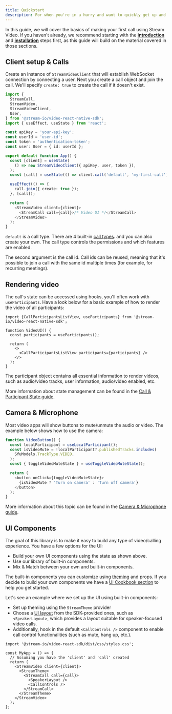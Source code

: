```yaml
---
title: Quickstart
description: For when you're in a hurry and want to quickly get up and running
---
```


In this guide, we will cover the basics of making your first call using Stream Video.
If you haven't already, we recommend starting with the __[introduction](../../)__ and __[installation](../installation)__ steps first, as this guide will build on the material covered in those sections.

## Client setup & Calls

Create an instance of `StreamVideoClient` that will establish WebSocket connection by connecting a user. Next you create a call object and join the call. We'll specify `create: true` to create the call if it doesn't exist.

```ts
import {
  StreamCall,
  StreamVideo,
  StreamVideoClient,
  User,
} from '@stream-io/video-react-native-sdk';
import { useEffect, useState } from 'react';

const apiKey = 'your-api-key';
const userId = 'user-id';
const token = 'authentication-token';
const user: User = { id: userId };

export default function App() {
  const [client] = useState(
    () => new StreamVideoClient({ apiKey, user, token }),
  );
  const [call] = useState(() => client.call('default', 'my-first-call'));

  useEffect(() => {
    call.join({ create: true });
  }, [call]);

  return (
    <StreamVideo client={client}>
      <StreamCall call={call}>/* Video UI */</StreamCall>
    </StreamVideo>
  );
}
```

`default` is a call type. There are 4 built-in [call types](../../core/configuring-call-types/). and you can also create your own.
The call type controls the permissions and which features are enabled.

The second argument is the call id. Call ids can be reused, meaning that it's possible to join a call with the same id multiple times (for example, for recurring meetings).

## Rendering video

The call's state can be accessed using hooks, you'll often work with `useParticipants`. Have a look below for a basic example of how to render the video of all participants:

```tsx
import {CallParticipantsListView, useParticipants} from '@stream-io/video-react-native-sdk';

function VideoUI() {
  const participants = useParticipants();

  return (
    <>
      <CallParticipantsListView participants={participants} />
    </>
  );
}
```

The participant object contains all essential information to render videos, such as audio/video tracks, user information, audio/video enabled, etc.

More information about state management can be found in the [Call & Participant State guide](../../core/call-and-participant-state).

## Camera & Microphone

Most video apps will show buttons to mute/unmute the audio or video. The example below shows how to use the camera:

```typescript
function VideoButton() {
  const localParticipant = useLocalParticipant();
  const isVideoMute = !localParticipant?.publishedTracks.includes(
    SfuModels.TrackType.VIDEO,
  );
  const { toggleVideoMuteState } = useToggleVideoMuteState();

  return (
    <button onClick={toggleVideoMuteState}>
      {isVideoMute ? 'Turn on camera' : 'Turn off camera'}
    </button>
  );
}
```

More information about this topic can be found in the [Camera & Microphone guide](../../guides/camera-and-microphone).

## UI Components

The goal of this library is to make it easy to build any type of video/calling experience. You have a few options for the UI:

- Build your own UI components using the state as shown above.
- Use our library of built-in components.
- Mix & Match between your own and built-in components.

The built-in components you can customize using [theming](../../ui-components/video-theme) and props. If you decide to build your own components we have a [UI Cookbook section](../../ui-cookbook/overview) to help you get started.

Let's see an example where we set up the UI using built-in components:

- Set up theming using the `StreamTheme` provider
- Choose a [UI layout](../../ui-components/core/call-layout) from the SDK-provided ones, such as `<SpeakerLayout>`, which provides a layout suitable for speaker-focused video calls.
- Additionally, hook in the default `<CallControls />` component to enable call control functionalities (such as mute, hang up, etc.).

```tsx
import '@stream-io/video-react-sdk/dist/css/styles.css';

const MyApp = () => {
  // Assuming you have the 'client' and 'call' created
  return (
    <StreamVideo client={client}>
      <StreamTheme>
        <StreamCall call={call}>
          <SpeakerLayout />
          <CallControls />
        </StreamCall>
      </StreamTheme>
    </StreamVideo>
  );
};
```
